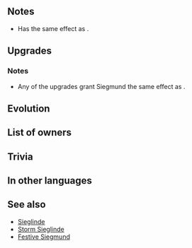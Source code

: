 {{Weapon Infobox
|tagid=SID_ジークムント
|weaponType=Lance
|might=16
|range=1
|effect=At start of turn, grants Atk+3 to adjacent allies for 1 turn.
|cost=400
|exclusive=1
|userVersion1=Weapon
|userVersion2=Upgrade Gleam
|statModifiers=0,16,0,0,0
|required=Heavy Spear
|refinePaths=default
|refineSP=400
|refineMedals=500
|refineDews=200
|upgradedEffect=At start of turn, grants Atk+4 to adjacent allies for 1 turn.
|effectSkill1=If unit's HP ≥ 90% and unit initiates combat, unit makes a guaranteed follow-up attack.
|iconSkill1=Siegmund W.png
|tagidExtraSkill1=追
|properties=random_owner
}}
==Notes==
* Has the same effect as {{St|Hone Atk 2}}.
{{Bonuses}}
==Upgrades==
{{Weapon Upgrade List}}
===Notes===
* Any of the upgrades grant Siegmund the same effect as {{St|Hone Atk 3}}.
{{IfUnitInitiates}}
{{Guaranteed follow-up interaction}}
==Evolution==
{{WEvo
|weapon=Flame Siegmund
|Medals=375
|Dew=150
}}
==List of owners==
{{Skill Hero List}}
==Trivia==
{{Rsn|追撃攻R90|Follow-Up Attack}}
==In other languages==
{{OtherLanguages
|japanese=ジークムント
|german=Siegmund
|spanishEU=Siegmund
|spanishLA=Siegmund
|french=Siegmund
|italian=Siegmund
|chineseTW=齊格蒙德
|portuguese=Siegmund
}}
==See also==
* [[Sieglinde]]
* [[Storm Sieglinde]]
* [[Festive Siegmund]]
{{Weapons Navbox}}